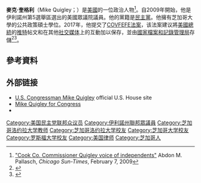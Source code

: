 '''麥克·奎格利'''（Mike Quigley；{{bd|1958年|10月17日}}）是[[美國|美國]]的一位政治人物<ref>[http://www.chicagotribune.com/news/local/chicago/chi-emanuel-seat-bios-quigley-cifeb19,0,2420537.story "Cook Co. Commissioner Quigley voice of independents"]{{dead link|date=2018年2月 |bot=InternetArchiveBot |fix-attempted=yes }} Abdon M. Pallasch, ''Chicago Sun-Times'', February 7, 2009</ref>。自2009年開始，他是伊利諾州第5選舉區選出的美國眾議院議員。他的黨籍是[[民主黨_(美國)|民主黨]]。他擁有芝加哥大學的公共政策碩士學位。2017年，他提交了[[COVFEFE法案|COVFEFE法案]]，该法案建议將[[美國總統|美國總統]]的[[推特|推特]]帖文和在其他[[社交媒体|社交媒体]]上的互動加以保存，並由[[國家檔案和記錄管理局|國家檔案和記錄管理局]]存儲<ref name="Reuters">{{cite news|language=en|url=https://www.reuters.com/article/us-usa-trump-covfefe-idUSKBN19402C|title=COVFEFE Act would preserve Trump's tweets as official statements|work=[[路透社|路透社]]|accessdate=2017-07-23|date=2017-06-13|archive-date=2017-06-28|archive-url=https://web.archive.org/web/20170628064243/http://www.reuters.com/article/us-usa-trump-covfefe-idUSKBN19402C|dead-url=no}}</ref><ref name="Shaban">{{cite news|first=Hamza|last=Shaban|language=en|url=https://www.washingtonpost.com/news/the-switch/wp/2017/06/12/the-covfefe-act-would-preserve-donald-trumps-tweets-as-presidential-records/|title=The COVFEFE Act would preserve Trump’s tweets as presidential records|work=[[華盛頓郵報|華盛頓郵報]]|date=2017-06-12|accessdate=2017-07-23|archive-date=2017-06-12|archive-url=https://web.archive.org/web/20170612231544/https://www.washingtonpost.com/news/the-switch/wp/2017/06/12/the-covfefe-act-would-preserve-donald-trumps-tweets-as-presidential-records/|dead-url=no}}</ref>。

== 參考資料 ==
{{reflist}}

==外部链接==
*[http://quigley.house.gov/ U.S. Congressman Mike Quigley]{{Wayback|url=http://quigley.house.gov/ |date=20170520022151 }} official U.S. House site
*[http://www.quigleyforcongress.com Mike Quigley for Congress]{{Wayback|url=http://www.quigleyforcongress.com/ |date=20101028214051 }}
*{{DMOZ|Regional/North_America/United_States/Illinois/Government/Federal/US_House_of_Representatives/Mike_Quigley_%5BD-5%5D|Mike Quigley}}
{{CongLinks | congbio = q000023 | ballot = Michael_Quigley | nndb = 517/000208890 | votesmart = 83310 | govtrack = 412331 | opencong = 412331 | rollcall = 30311 | politifact = | fec = H0IL05096 | opensecrets = N00030581 | assets = mike-quigley | legistorm = 997/Rep_Mike_Quigley.html | followthemoney = | ontheissues = IL/Mike_Quigley.htm | congress = mike-quigley/1967 | worldcat = | cspan = 9263344 | imdb = 5419696 | bloomberg = | nyt = | washpo = gIQAMV709O  }}
{{Current members of the U.S. House of Representatives}}
{{DEFAULTSORT:Quigley, Mike}}
[[Category:美国民主党联邦众议员|Category:美国民主党联邦众议员]]
[[Category:伊利諾州聯邦眾議員|Category:伊利諾州聯邦眾議員]]
[[Category:芝加哥洛约拉大学教师|Category:芝加哥洛约拉大学教师]]
[[Category:芝加哥洛约拉大学校友|Category:芝加哥洛约拉大学校友]]
[[Category:芝加哥大学校友|Category:芝加哥大学校友]]
[[Category:罗斯福大学校友|Category:罗斯福大学校友]]
[[Category:美国律师|Category:美国律师]]
[[Category:芝加哥人|Category:芝加哥人]]